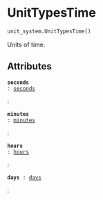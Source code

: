 # UnitTypesTime { #flood_adapt.unit_system.UnitTypesTime }

```python
unit_system.UnitTypesTime()
```

Units of time.

## Attributes {.doc-section .doc-section-attributes}

<code>[**seconds**]{.parameter-name} [:]{.parameter-annotation-sep} [[seconds](`flood_adapt.objects.forcing.unit_system.UnitTypesTime.seconds`)]{.parameter-annotation}</code>

:

<code>[**minutes**]{.parameter-name} [:]{.parameter-annotation-sep} [[minutes](`flood_adapt.objects.forcing.unit_system.UnitTypesTime.minutes`)]{.parameter-annotation}</code>

:

<code>[**hours**]{.parameter-name} [:]{.parameter-annotation-sep} [[hours](`flood_adapt.objects.forcing.unit_system.UnitTypesTime.hours`)]{.parameter-annotation}</code>

:

<code>[**days**]{.parameter-name} [:]{.parameter-annotation-sep} [[days](`flood_adapt.objects.forcing.unit_system.UnitTypesTime.days`)]{.parameter-annotation}</code>

:

